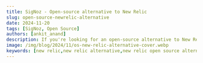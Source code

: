 ```yaml
---
title: SigNoz - Open-source alternative to New Relic
slug: open-source-newrelic-alternative
date: 2024-11-20
tags: [SigNoz, Open Source]
authors: [ankit_anand]
description: If you're looking for an open-source alternative to New Relic, then you're at the right place. SigNoz is a perfect open-source alternative to New Relic. SigNoz provides a unified UI for metrics, traces and logs with advanced tagging and filtering capabilities...
image: /img/blog/2024/11/os-new-relic-alternative-cover.webp
keywords: [new relic,new relic alternative,new relic open source alternative,apm tools,microservice architecture,application performance monitoring]
---
```


<head>
  <script
    type="application/ld+json"
    dangerouslySetInnerHTML={{ __html: JSON.stringify({
  "@context": "https://schema.org",
  "@type": "BlogPosting",
  "headline": "SigNoz - Open-source alternative to New Relic",
  "alternativeHeadline": "Why SigNoz is the perfect open-source alternative to New Relic for application performance monitoring",
  "author": {
    "@type": "Person",
    "name": "Ankit Anand"
  },
  "publisher": {
    "@type": "Organization",
    "name": "SigNoz",
    "logo": {
      "@type": "ImageObject",
      "url": "https://signoz.io/img/SigNozLogo-orange.svg"
    }
  },
  "datePublished": "2024-08-10T00:00:00Z",
  "dateModified": "2024-08-10T00:00:00Z",
  "mainEntityOfPage": {
    "@type": "WebPage",
    "@id": "https://signoz.io/blog/open-source-newrelic-alternative/"
  },
  "description": "Discover why SigNoz is the ideal open-source alternative to New Relic. Learn about its key features, advantages of open-source monitoring tools, and how it compares to New Relic in application performance monitoring and observability.",
  "keywords": "new relic, new relic alternative, new relic open source alternative, apm tools, microservice architecture, application performance monitoring, observability, open source monitoring",
  "articleSection": "Technology",
  "inLanguage": "en",
  "image": {
    "@type": "ImageObject",
    "url": "https://signoz.io/img/blog/2023/03/open_source_new_relic_alternative_cover-min.jpg",
    "width": 1200,
    "height": 630
  },
  "isPartOf": {
    "@type": "Blog",
    "name": "SigNoz Blog",
    "url": "https://signoz.io/blog/"
  },
  "about": [
    {
      "@type": "Thing",
      "name": "Application Performance Monitoring",
      "description": "The practice of monitoring software applications to ensure they perform as expected and to identify and diagnose performance issues"
    },
    {
      "@type": "Thing",
      "name": "Open Source Software",
      "description": "Software with source code that anyone can inspect, modify, and enhance"
    },
    {
      "@type": "Thing",
      "name": "Observability",
      "description": "The ability to measure a system's current state based on the data it generates, such as logs, metrics, and traces"
    }
  ],
  "mentions": [
    {
      "@type": "SoftwareApplication",
      "name": "SigNoz",
      "applicationCategory": "Application Performance Monitoring",
      "operatingSystem": "Cross-platform"
    },
    {
      "@type": "SoftwareApplication",
      "name": "New Relic",
      "applicationCategory": "Application Performance Monitoring",
      "operatingSystem": "Cross-platform"
    },
    {
      "@type": "SoftwareApplication",
      "name": "OpenTelemetry",
      "applicationCategory": "Observability Framework",
      "operatingSystem": "Cross-platform"
    }
  ],
  "mainEntity": {
    "@type": "FAQPage",
    "mainEntity": [
      {
        "@type": "Question",
        "name": "What is the New Relic equivalent open-source?",
        "acceptedAnswer": {
          "@type": "Answer",
          "text": "SigNoz is an excellent open-source alternative to New Relic. It provides similar functionality for application performance monitoring and observability, with the added benefits of being open-source, such as transparency, extensibility, and on-premise installation options."
        }
      },
      {
        "@type": "Question",
        "name": "Is SigNoz open-source?",
        "acceptedAnswer": {
          "@type": "Answer",
          "text": "Yes, SigNoz is fully open-source. Its codebase is publicly available, allowing developers to inspect, modify, and contribute to the project. This transparency is one of the key advantages SigNoz offers over proprietary solutions like New Relic."
        }
      },
      {
        "@type": "Question",
        "name": "How does SigNoz compare to New Relic in terms of pricing?",
        "acceptedAnswer": {
          "@type": "Answer",
          "text": "While New Relic is a paid SaaS product with various pricing tiers, SigNoz is completely free and open-source. This means you can deploy SigNoz on your own infrastructure without ongoing subscription costs. However, keep in mind that you'll need to manage the infrastructure and maintenance yourself."
        }
      },
      {
        "@type": "Question",
        "name": "Does SigNoz support OpenTelemetry like New Relic?",
        "acceptedAnswer": {
          "@type": "Answer",
          "text": "Yes, SigNoz is built to support OpenTelemetry natively. This is a significant advantage as OpenTelemetry is becoming the world standard for generating and managing telemetry data in cloud-native applications. New Relic also supports OpenTelemetry, but SigNoz's native support may offer better integration and performance."
        }
      },
      {
        "@type": "Question",
        "name": "Is SigNoz suitable for monitoring microservices architectures like New Relic?",
        "acceptedAnswer": {
          "@type": "Answer",
          "text": "Absolutely. SigNoz is designed to handle distributed systems and microservices architectures. It provides the necessary tools to track user requests across multiple services, making it well-suited for modern, complex application environments, similar to New Relic's capabilities in this area."
        }
      }
    ]
  },
  "tutorial": {
    "@type": "HowTo",
    "name": "How to Get Started with SigNoz",
    "step": [
      {
        "@type": "HowToStep",
        "name": "Install SigNoz",
        "text": "Install SigNoz using Docker or Kubernetes on your infrastructure"
      },
      {
        "@type": "HowToStep",
        "name": "Instrument Your Application",
        "text": "Use OpenTelemetry libraries to instrument your application and send telemetry data to SigNoz"
      },
      {
        "@type": "HowToStep",
        "name": "Configure Dashboards",
        "text": "Set up custom dashboards in SigNoz to visualize your application metrics"
      },
      {
        "@type": "HowToStep",
        "name": "Set Up Alerts",
        "text": "Configure alerts in SigNoz to be notified of any performance issues"
      },
      {
        "@type": "HowToStep",
        "name": "Analyze Traces and Logs",
        "text": "Use SigNoz's trace and log analysis features to debug and optimize your application"
      }
    ]
  }
}) }}
  />
</head>


If you're looking for an open-source alternative to New Relic, then you're at the right place. SigNoz is a perfect open-source alternative to New Relic. SigNoz provides a unified UI for metrics, traces and logs with advanced tagging and filtering capabilities.


![cover image](/img/blog/2024/11/os-new-relic-alternative-cover.webp)

In today's digital economy, more and more companies are shifting to cloud-native and microservice architecture to support global scale and distributed teams. But distributed systems also make it impossible for engineering teams to track how user requests perform across services. Application performance monitoring tools provide the visibility needed to resolve performance issues quickly in distributed systems.

New Relic is a great SaaS tool when it comes to application performance monitoring. But there are a few challenges when it comes to enterprise SaaS products, and it's just not a great fit for every company.

Some of the challenges with tools like New Relic includes:

- It is cloud-only, so not suitable for companies that have concerns with sending data outside their infra
- For any small feature, you are dependent on their roadmap. We think this is an unnecessary restriction for a product which developers use. A product used by developers should be extendible
- User-based pricing. New Relic charges based on user seats which can get very expensive in case of large engineering teams.
- Pricing plans of enterprise tools can sometimes leave you in a lurch with frequent changes.



<Figure src="/img/blog/2024/11/new-relic-unethical-billing.webp" alt="New Relic's unethical billing" caption="User complaining about unethical billing practices from New Relic (Source: Reddit)" />

Some of the key features of good observability tools are:

- Logs, metrics, and traces under a single pane of glass
- Out of the box application metrics
- Way to go from metrics to traces to find why some issues are happening
- Seamless flow between metrics, traces & logs — the three pillars of observability
- Filtering of traces based on different tags and filters
- Ability to set dynamic thresholds for alerts
- Transparency in pricing

## Why choose an open-source alternative to New Relic?
APM and observability tools are critical tools in a developer's kit. These tools improve developer efficiency, save bandwidth by resolving issues quickly, and increase developer productivity.

An open-source product is always a better choice for any developer tool. Some of the key advantages of open-source developer tools are:

- **Open codebase**<br></br>
Developers can judge the quality of the code of the tool they want to choose and work with.

- **Extensibility**<br></br>
If an extra feature or customization is required, developers can build on top of the open-source tool without waiting for the enterprise support team to include their request in the next product cycle.

- **Community support**<br></br>
One of the best parts about open-source projects is the community. An example is <a href = "https://opentelemetry.io/" rel="noopener noreferrer nofollow" target="_blank" ><b>OpenTelemetry</b></a>, which is becoming the world standard for generating and managing telemetry data in cloud-native applications.

- **Transparency**<br></br>
With open-source projects, you know what you're dealing with. There is no black box.

- **On-prem installation**<br></br>
If your data privacy policies are stringent, you can use open-source tools within your infra with no fear of breaching data privacy laws like GDPR.

But most open-source projects don't provide a great user experience as SaaS products do. It takes a lot of time and effort to get them working, figuring out the long-term storage, etc.

And that's where SigNoz shines. It is very simple to get started, supports multiple tech-stack, and comes with a SaaS-like web user experience.

## Key Features of SigNoz

Some of our key features which makes SigNoz vastly superior to current open-source products and a great alternative to New Relic are:

- Metrics, traces, and logs under a [single pane of glass](https://signoz.io/blog/single-pane-of-glass-monitoring/)
- Opentelemetry-native
- Correlation of telemetry signals based on OpenTelemetry's semantic conventions
- Out of the box charts for application metrics
- Seamless flow between metrics, traces & logs
- Distributed tracing with Flamegraphs & Gantt charts to visualize user requests
- Filtering based on tags & attributes
- Custom aggregates on filtered traces
- Monitoring of messaging queues
- Infrastructure dashboards
- Exceptions monitoring
- Transparent usage data & pricing


### Application metrics

Get out of the box p90, p99 latencies, RPS, Error rates and top endpoints for a service out of the box.

<figure data-zoomable>
    <img className="box-shadowed-image" src="/img/blog/common/signoz_charts_application_metrics.webp" alt="SigNoz dashboard showing popular RED metrics"/>
    <figcaption><i>SigNoz UI showing application overview metrics like 50th/90th/99th Percentile latencies, request rate and Apdex</i></figcaption>
</figure>

### Seamless flow between telemetry signals

Powered by OpenTelemetry's [semantic conventions](https://opentelemetry.io/docs/concepts/semantic-conventions/), you can quickly jump between telemetry signals in SigNoz. Found something suspicious in a metric, just click that point in the graph & get details of traces which may be causing the issues. Seamless, Intuitive.

Similarly, we have enabled correlation between other telemetry signals.

#### APM Metrics to Traces & Logs
    
<Figure src="/img/blog/2024/09/introducing-correlation-of-signals-apm-charts-to-logs.webp" alt="APM metrics to Traces & Logs" caption="Quickly jump from APM metrics to traces or logs to investigate issues further" />


#### Traces to Logs

If you see a API call taking more time than usual, you can go to related logs to investigate further.

<Figure src="/img/blog/common/traces-to-logs.webp" alt="Traces to related logs" caption="Go from traces to related logs to get more context in debugging performance issues" />

Similarly you can click on detailed view of logs and then go to related trace ID to see the flow of user requests.

<Figure src="/img/blog/common/logs-to-trace.webp" alt="Logs to traces" caption="Go from logs to related trace ID in flamegraph view to see the flow of user requests" />


#### Logs with Infrastructure metrics

While troubleshooting with logs, you can investigate the related infrastructure metrics to see if issues are happening becuase of that.

<Figure src="/img/blog/2024/09/introducing-correlation-of-signals-logs-to-infra-metrics.webp" alt="Logs to infra metrics" caption="Check Pod and Node metrics while troubleshooting with logs" />

### Quick filers & Advanced Query Builder for all telemetry signals

For all telemetry signals, there are quick filters to quickly filter out the data needed. We have built customized query builders for each signal to make your troublshooting work easier.

For example, query builder for traces allows you to create queries for finding the p99 latency of services.

<Figure src="/img/blog/common/trace-query-builder.webp" alt="Trace Query Builder" caption="Create queries on your trace data by using various aggregate functions and group by options" />

Similarly, use quick filters to quickly filter the data that you need.

<Figure src="/img/blog/common/logs-quick-filter.webp" alt="Logs quick filter" caption="Use quick filter in logs to quickly filter out specific logs based on your use case" />

You can create custom metrics from filtered traces to find metrics of any type of request. Want to find p99 latency of `customer_type: premium` who are seeing `status_code:400`. Just set the filters, and you have the graph. Boom!


### Flamegraphs & Gantt charts

Detailed flamegraph & Gantt charts to find the exact cause of the issue and which underlying requests are causing the problem. Is it a SQL query gone rogue or a Redis operation is causing an issue? Get more context on your spans with tags and events.

<figure data-zoomable align='center'>
    <img className="box-shadowed-image" src="/img/blog/common/signoz_flamegraphs.webp" alt="Detailed Flamegraphs & Gantt charts"/>
    <figcaption><i>Spans of a trace visualized with the help of flamegraphs and gantt charts in SigNoz dashboard</i></figcaption>
</figure>

### Logs Management

SigNoz provides Logs management with advanced log query builder. You can also monitor your logs in real-time using live tailing. SigNoz uses a columnar database ClickHouse to store logs, which is [very efficient at ingesting and storing logs data](https://signoz.io/blog/logs-performance-benchmark/). Columnar databases like ClickHouse are very effective in storing log data and making it available for analysis.

<figure data-zoomable align='center'>
    <img src="/img/blog/common/signoz_logs.webp" alt="Logs tab in SigNoz"/>
    <figcaption><i>Logs tab in SigNoz comes equipped with advanced logs query builder and live tailing</i></figcaption>
</figure>


### Metrics & Dashboards

Monitor any metrics important to you. Ingest metrics from your infrastructure or applications and create customized dashboards to monitor them.

<figure data-zoomable align='center'>
    <img src="/img/blog/2024/11/metrics-n-dashboards.webp" alt="A hostmetrics dashboard"/>
    <figcaption><i>You can create any kind of customized dashboards using different visualization panel types and an advanced query builder</i></figcaption>
</figure>

### Exceptions Monitoring

Monitor exceptions automatically in Python, Java, Ruby, and Javascript. For other languages, just drop in a few lines of code and start monitoring exceptions.

<figure data-zoomable align='center'>
    <img src="/img/features/exceptions/exceptions-overview.webp" alt="Exceptions Monitoring in SigNoz"/>
    <figcaption><i>Exceptions Monitoring in SigNoz</i></figcaption>
</figure>



### Simple usage-based pricing with cost control features

Open-source SigNoz is free to self-host and use. SigNoz cloud is the easiest way of running SigNoz without any hassle of maintenance. For cloud, we have a simple usage-based pricing based on amount of data sent.

- Logs: $0.3/GB ingested
- Traces: $0.3/GB ingested
- Metrics: $0.1/mil samples

Check out our [pricing plans](/pricing/) for more details. You can also estimate your monthly bill using the [pricing calculator](https://signoz.io/pricing/#estimate-your-monthly-bill).


## Getting started with SigNoz

<GetStartedSigNoz />

## SigNoz vs New Relic Comparison Table

| Feature | SigNoz | New Relic |
|---------|--------|-----------|
| Type | Open-source | Proprietary SaaS |
| Pricing | Free (self-hosted) | Tiered pricing plans |
| Installation | On-premise or cloud | Cloud-only |
| Data Privacy | Data stays within your infrastructure | Data stored on New Relic servers |
| Customization | Fully customizable | Limited to available features |
| OpenTelemetry Support | Native support | Supported |
| User Interface | Modern, unified UI for metrics, traces, and logs | Comprehensive but can be complex |
| Learning Curve | Moderate | Steep |
| Community Support | Growing open-source community | Large established community |
| Enterprise Support | Community-driven | 24/7 professional support |
| Scalability | Highly scalable (depends on your infrastructure) | Highly scalable |
| Integration Ecosystem | Growing, focuses on open standards | Extensive |
| Alerting | Customizable alerting with query builder | Advanced alerting capabilities |
| APM Features | Full-stack observability | Full-stack observability |
| Log Management | Integrated log management | Integrated log management |
| Infrastructure Monitoring | Supported | Supported |
| Distributed Tracing | Supported | Supported |
| Custom Dashboards | Fully customizable | Customizable with some limitations |

Note: Features and pricing may change over time. Always check the official websites for the most up-to-date information.

## FAQs

### What is the New Relic equivalent open-source?
SigNoz is an excellent open-source alternative to New Relic. It provides similar functionality for application performance monitoring and observability, with the added benefits of being open-source, such as transparency, extensibility, and on-premise installation options.

### Is SigNoz open-source?
Yes, SigNoz is fully open-source. Its codebase is publicly available, allowing developers to inspect, modify, and contribute to the project. This transparency is one of the key advantages SigNoz offers over proprietary solutions like New Relic.

### What are the key features of SigNoz as a New Relic alternative?
SigNoz offers several key features that make it a strong alternative to New Relic:
1. Unified UI for metrics, traces, and logs
2. Out-of-the-box application metrics
3. Seamless flow between metrics, traces, and logs
4. Advanced filtering and tagging capabilities
5. Custom aggregates on trace data
6. Detailed flamegraphs and Gantt charts
7. Native support for OpenTelemetry
8. Transparent usage data

### How does SigNoz compare to New Relic in terms of pricing?
While New Relic is a paid SaaS product with various pricing tiers, SigNoz is completely free and open-source. This means you can deploy SigNoz on your own infrastructure without ongoing subscription costs. However, keep in mind that you'll need to manage the infrastructure and maintenance yourself.

### Does SigNoz support OpenTelemetry like New Relic?
Yes, SigNoz is built to support OpenTelemetry natively. This is a significant advantage as OpenTelemetry is becoming the world standard for generating and managing telemetry data in cloud-native applications. New Relic also supports OpenTelemetry, but SigNoz's native support may offer better integration and performance.

### Can SigNoz be installed on-premises unlike New Relic?
Yes, one of the key advantages of SigNoz over New Relic is that it can be installed on-premises. This is particularly beneficial for companies with strict data privacy policies or those that prefer to keep their monitoring data within their own infrastructure.

### How does SigNoz handle logs compared to New Relic?
SigNoz provides comprehensive logs management capabilities, including an advanced log query builder and live tailing for real-time log monitoring. This functionality is comparable to New Relic's logging features, but with the added benefit of being part of an open-source, self-hosted solution.

### Is SigNoz suitable for monitoring microservices architectures like New Relic?
Absolutely. SigNoz is designed to handle distributed systems and microservices architectures. It provides the necessary tools to track user requests across multiple services, making it well-suited for modern, complex application environments, similar to New Relic's capabilities in this area.

---

**Related Content**

**[Top 11 New Relic Alternatives](https://signoz.io/blog/new-relic-alternatives/)**

**[Dynatrace vs New Relic](https://signoz.io/comparisons/dynatrace-vs-newrelic/)**

**[SigNoz vs New Relic](https://signoz.io/product-comparison/signoz-vs-newrelic/)**

